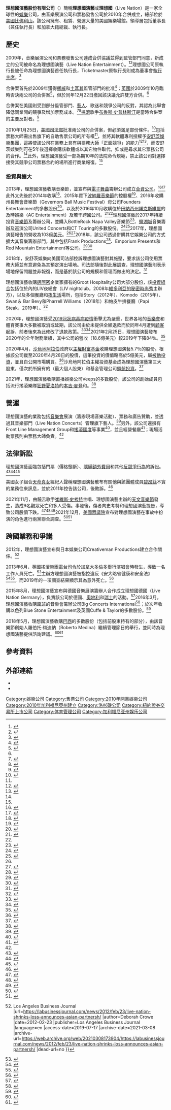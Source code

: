 {{NoteTA
|G1=USState
|G2=地名
|G3=IT
|G4=Medicine
|1=zh-hans:县;zh-hk:縣;zh-tw:郡;
|2=zh-cn:首席执行官;zh-hk:行政總裁;zh-tw:執行長;zh-mo:行政總裁;
|3=zh-cn:比弗利山庄; zh-tw:比佛利山; zh-hk:比華利山;
}}
{{Infobox company
| name = 理想國演藝股份有限公司
| name_en = Live Nation Entertainment, Inc.
| logo = Live Nation Entertainment logo.svg
| logo_size = 
| type = [[上市公司|上市公司]]
| traded_as = {{ubl|{{NYSE|LYV}}|[[S&P_500|S&P 500]]成分股}}
| foundation = {{Start date|2010|01|25}}
| area_served = 全球
| industry = 娛樂、[[演藝界|演藝]]
| location = {{USA}}[[加利福尼亞州|加利福尼亞州]][[洛杉磯縣|洛杉磯縣]][[比佛利山|比佛利山]]
| hq_location_country = U.S.
| key_people = {{unbulleted list|{{tsl|en|Greg Maffei|格雷格·馬菲}}<br />{{small|（董事長）}}|{{tsl|en|Michael Rapino|邁克爾·拉皮諾}}<br />{{small|（執行長、總裁兼董事會成員）}}}}
| services = {{flatlist|
* [[門票|門票]]發售、轉售
* 票務交換
* {{tsl|en|Concert production|音樂會製作}}
* [[營銷|營銷]]
* [[廣告|廣告]]
* [[經濟|經濟]]}}
| revenue = {{decrease}} {{US$|18.61億}} {{small|（2020年）}}<ref name="10-K">{{cite web |title=2020 FORM 10-K, LIVE NATION ENTERTAINMENT, INC. |url=https://investors.livenationentertainment.com/sec-filings/annual-reports/content/0001335258-21-000009/0001335258-21-000009.pdf|access-date=2021-10-21|publisher=Live Nation Entertainment|language=en}}</ref>
| operating_income = {{decrease}} {{US$|16.53億}} {{small|（2020年）}}<ref name="10-K" />
| net_income = {{decrease}} {{US$|18.28萬}} {{small|（2020年）}}<ref name="10-K" />
| assets = {{decrease}} {{US$|105.9億}} {{small|（2020年）}}<ref name="10-K" />
| equity = {{decrease}} {{US$|1.338億}} {{small|（2020年）}}<ref name="10-K" />
| num_employees = 8,200 {{small|（2020年12月）}}<ref name="10-K" />
| owner = {{tsl|en|Liberty Media|自由傳媒}}（32.36％）<ref>{{Cite web |title=Live Nation Entertainment, Inc. 2020 Proxy statement |url=https://www.sec.gov/Archives/edgar/data/1335258/000133525820000069/lyv-proxyx2020.htm#i6864d5122a644720bf2b19bfa4b3792c_73 |accessdate=2021-04-25 |publisher=[[美國證券交易委員會|美國證券交易委員會]] |language=en-US |archive-date=2021-04-17 |archive-url=https://web.archive.org/web/20210417212119/https://www.sec.gov/Archives/edgar/data/1335258/000133525820000069/lyv-proxyx2020.htm#i6864d5122a644720bf2b19bfa4b3792c_73 |dead-url=no }}</ref>
| subsid = [[搖滾國度|搖滾國度]]<br>{{tsl|en|Ticketmaster|票務大師}}<br />{{tsl|en|Live Nation (events promoter)|理想國 (音樂展演)|理想國}}<br />Front Line Management Group<br />Live Nation Network<br />{{tsl|en|C3 Presents|C3 Presents}}<br>及時娛樂（AC Entertainment）<br/>Live Nation Merchandise
| website = {{url|livenationentertainment.com}}
}}

'''理想國演藝股份有限公司'''（{{lang-en|Live Nation Entertainment, Inc}}）簡稱'''理想國演藝'''或'''理想國'''（Live Nation）是一家全球性的[[娛樂|娛樂]]公司，由音樂展演公司{{tsl|en|Live Nation (events promoter)|理想國 (音樂展演)|理想國}}和票務發售公司{{tsl|en|Ticketmaster|票務大師}}於2010年合併成立，總部位於[[美國|美國]][[比佛利山|比佛利山]]。該公司擁有、租賃、營運大量的美國娛樂場館。領導層包括董事長{{tsl|en|Greg Maffei|格雷格·馬菲}}（兼任{{tsl|en|Liberty Media|自由傳媒}}執行長）和加拿大籍總裁、執行長{{tsl|en|Michael Rapino|邁克爾·拉皮諾}}。

== 歷史 ==
2009年，音樂展演公司{{tsl|en|Live Nation (events promoter)|理想國 (音樂展演)|理想國}}和票務發售公司{{tsl|en|Ticketmaster|票務大師}}達成合併協議並得到監管部門同意，新成立的公司被命名為理想國演藝（Live Nation Entertainment）。<ref>{{Cite web |title=British Regulator Supports Live Nation-Ticketmaster Merger |url=https://www.nytimes.com/2009/12/23/business/global/23ticketmaster.html |accessdate=2021-04-25 |date=2009-12-22 |last=Nicholson |first=Chris V. |language=en-US |work=The New York Times |archive-date=2021-03-09 |archive-url=https://web.archive.org/web/20210309014714/https://www.nytimes.com/2009/12/23/business/global/23ticketmaster.html |dead-url=no }}</ref><ref>{{Cite web |title=Live Nation, Ticketmaster merger official |url=https://www.hollywoodreporter.com/news/live-nation-ticketmaster-merger-official-79083 |accessdate=2021-04-25 |date=2009-02-10 |language=en |website=The Hollywood Reporter |archive-date=2021-03-08 |archive-url=https://web.archive.org/web/20210308080228/https://www.hollywoodreporter.com/news/live-nation-ticketmaster-merger-official-79083 |dead-url=no }}</ref>理想國公司原執行長{{tsl|en|Michael Rapino|邁克爾·拉皮諾}}被任命為理想國演藝首任執行長，Ticketmaster原執行長{{tsl|en|Irving Azoff|伊夫琳·阿佐夫}}則成為董事會[[董事長#其他職權|執行主席]]。<ref>{{Cite news |url=https://www.reuters.com/article/us-ticketmaster-livenation-idUSTRE5194DL20090210 |title=Live Nation to buy Ticketmaster |author=Yinka Adegoke |publisher=Reuters |date=2009-02-10 |language=en |editor1=Derek Caney |editor2=Tiffany Wu |editor3=Richard Chang |access-date=2019-07-16 |location=紐約 |archive-date=2020-08-03 |archive-url=https://web.archive.org/web/20200803151716/https://www.reuters.com/article/us-ticketmaster-livenation-idUSTRE5194DL20090210 |dead-url=no }}</ref>

合併案首先於2009年獲得[[挪威|挪威]]和[[土耳其|土耳其]]監管部門的批准<ref name=":0">{{Cite web|url=https://www.rollingstone.com/music/music-news/live-nation-ticketmaster-merger-approved-in-u-k-182586/|title=Live Nation-Ticketmaster Merger Approved in U.K.|last=Kreps|first=Daniel|date=2009-12-22|website=Rolling Stone|language=en-US|access-date=2019-07-16|archive-date=2021-03-09|archive-url=https://web.archive.org/web/20210309062944/https://www.rollingstone.com/music/music-news/live-nation-ticketmaster-merger-approved-in-u-k-182586/|dead-url=no}}</ref>；[[英國|英國]]{{tsl|en|Competition Commission|競爭委員會 (英國)|競爭委員會}}於2009年10月臨時否決兩公司的合併案<ref>{{cite news|url=http://www.wired.com/epicenter/2009/10/live-nationticketmaster-merger-faces-obstacles-here-and-abroad/|title=Live Nation/Ticketmaster Merger Faces Obstacles Here and Abroad|date=2009-10-12|work=Wired|accessdate=2009-10-19|author=Van Buskirk, Eliot|language=en|archive-date=2012-01-14|archive-url=https://web.archive.org/web/20120114064904/http://www.wired.com/epicenter/2009/10/live-nationticketmaster-merger-faces-obstacles-here-and-abroad/|dead-url=no}}</ref>，但於同年12月22日撤回該決議允許雙方合併。<ref name=":0" />

合併案在美國則受到部分監管部門、[[藝人|藝人]]、歌迷和競爭公司的反對，其認為此舉會降低同業間的競爭及增加票務成本。<ref>{{Cite web|url=https://www.rollingstone.com/music/music-news/bruce-springsteen-furious-at-ticketmaster-rails-against-live-nation-merger-97368/|title=Bruce Springsteen "Furious" At Ticketmaster, Rails Against Live Nation Merger|last=Kreps|first=Daniel|date=2009-02-04|website=Rolling Stone|language=en-US|access-date=2019-07-16|archive-date=2021-01-28|archive-url=https://web.archive.org/web/20210128053424/https://www.rollingstone.com/music/music-news/bruce-springsteen-furious-at-ticketmaster-rails-against-live-nation-merger-97368/|dead-url=no}}</ref><ref>{{cite news|url=http://www.ticketnews.com/Ticketmaster-Live-Nation-merger-twenty-five-thousand-contact-DOJ-to-oppose-the-deal11019818|title=Ticketmaster / Live Nation merger: 25,000 contact DOJ to oppose the deal|author=Branch, Alfred Jr.|date=2010-01-19|access-date=2010-01-26|archive-url=https://web.archive.org/web/20100122153341/http://www.ticketnews.com/Ticketmaster-Live-Nation-merger-twenty-five-thousand-contact-DOJ-to-oppose-the-deal11019818|archive-date=2010-01-22|dead-url=yes|publisher=TicketNews|language=en}}</ref>[[搖滾|搖滾]]歌手[[布魯斯·史普林斯汀|布魯斯·史普林斯汀]]是當時合併案的主要反對者。<ref>{{cite news|url=https://www.rollingstone.com/rockdaily/index.php/2009/02/04/bruce-springsteen-furious-at-ticketmaster-rails-against-live-nation-merger/|title=Bruce Springsteen "Furious" At Ticketmaster, Rails Against Live Nation Merger|date=2009-02-04|access-date=2009-10-19|publisher=Rolling Stone|language=en-US|archive-date=2009-10-12|archive-url=https://web.archive.org/web/20091012054546/http://www.rollingstone.com/rockdaily/index.php/2009/02/04/bruce-springsteen-furious-at-ticketmaster-rails-against-live-nation-merger/|dead-url=no}}</ref>

2010年1月25日，[[美國司法部|美國司法部]]批准兩公司的合併案，但必須滿足部份條件。<ref name="Chmielewski">{{cite news|url=https://www.latimes.com/business/la-fi-ct-ticketmaster26-2010jan26,0,5237319,full.story|title=Ticketmaster-Live Nation merger gets Justice Department's approval|author=Chmielewski, Dawn C. and Fritz, Ben and Lewis, Randy|date=2010-01-26|access-date=2010-01-26|publisher=The Los Angeles Times|language=en-US|archive-date=2010-01-29|archive-url=https://web.archive.org/web/20100129062607/http://www.latimes.com/business/la-fi-ct-ticketmaster26-2010jan26,0,5237319,full.story|dead-url=yes}}</ref>包括票務大師需出售旗下的自助售票公司{{tsl|en|Comcast Spectacor|Comcast Spectacor|Paciolan}}的所有權<ref name="Chmielewski" />，並將其軟體專利授權予[[安舒茨娛樂集團|安舒茨娛樂集團]]，這將使該公司在業務上具有與票務大師「正面競爭」的能力<ref name=":1">{{cite news|url=https://www.wired.com/epicenter/2010/01/doj-approves-modified-ticketmaster-live-nation-merger/|title=DOJ Approves Modified Ticketmaster, Live Nation Merger|author=Van Buskirk, Eliot|date=2010-01-25|work=Wired News|access-date=2010-01-26|language=en|archive-date=2012-06-02|archive-url=https://web.archive.org/web/20120602213713/http://www.wired.com/epicenter/2010/01/doj-approves-modified-ticketmaster-live-nation-merger|dead-url=no}}</ref><ref name=":3">{{Cite news|url=https://www.nytimes.com/2010/01/26/business/26ticket.html|title=Justice Dept. Clears Ticketmaster-Live Nation Merger|last=Sisario|first=Ben|date=2010-01-25|work=The New York Times|access-date=2019-07-16|language=en-US|issn=0362-4331|archive-date=2021-03-08|archive-url=https://web.archive.org/web/20210308141849/https://www.nytimes.com/2010/01/26/business/26ticket.html|dead-url=no}}</ref>，而安舒茨娛樂則可在5年後選擇收購該軟體或以其它物件取代，抑或是尋求其它票務公司的合作。<ref name=":1" />此外，理想國演藝受一部為期10年的法院命令規範，禁止該公司對選擇接受其競爭公司票務合約的場所進行商業報復。<ref name=":3" />

=== 投資與擴大 ===
2013年，理想國演藝收購{{tsl|en|Voodoo Music + Arts Experience|巫毒音樂和藝術體驗}}音樂節，並宣布與[[電子舞曲|電子舞曲]]籌辦公司{{tsl|en|Insomniac (promoter)|Insomniac (音樂展演)|Insomniac}}成立[[合資公司|合資公司]]。<ref>{{Cite news |url=https://www.spin.com/2013/06/electric-daisy-carnival-insomniac-dick-clark-productions-edm-awards-2014/ |title=Electric Daisy Chain: Insomniac and Dick Clark Prod. Plan 2014 EDM Awards |author=Philip Sherburne |publisher=Spin |date=2013-06-21 |language=en |access-date=2018-08-11 |archive-date=2021-04-27 |archive-url=https://web.archive.org/web/20210427155352/https://www.spin.com/2013/06/electric-daisy-carnival-insomniac-dick-clark-productions-edm-awards-2014/ |dead-url=no }}</ref><ref>{{Cite news |url=https://www.billboard.com/biz/articles/news/branding/1567396/live-nation-teams-with-insomniac-events-in-creative-partnership |title=Live Nation Teams With Insomniac Events in 'Creative Partnership' |author=Zel McCarthy |work=Billboard |date=2013-06-20 |location=洛杉磯 |language=en |access-date=2018-08-11 |archive-date=2019-04-04 |archive-url=https://web.archive.org/web/20190404230920/https://www.billboard.com/biz/articles/news/branding/1567396/live-nation-teams-with-insomniac-events-in-creative-partnership |dead-url=yes }}</ref>此外又先後於2014年收購{{tsl|en|C3 Presents|C3 Presents}}<ref>{{Cite news |url=https://www.billboard.com/articles/business/6414053/live-nation-completes-deal-for-c3-presents |title=Live Nation Completes Deal for C3 Presents |author=Lars Brandle |work=Billboard |date=2014-12-22 |language=en |access-date=2017-10-28 |archive-date=2021-04-27 |archive-url=https://web.archive.org/web/20210427155354/https://www.billboard.com/articles/business/6414053/live-nation-completes-deal-for-c3-presents |dead-url=no }}</ref>、2015年買下[[波納羅音樂節|波納羅音樂節]]的控股權<ref>{{Cite web |title=Live Nation Entertainment buys controlling stake in Bonnaroo festival |url=https://www.latimes.com/entertainment/envelope/cotown/la-et-ct-live-nation-buys-controlling-stake-in-bonnaroo-20150428-story.html |date=2015-04-28 |last=Faughnder |first=Ryan |publisher=The  Los Angeles Times |language=en-US |access-date=2019-07-17 |archive-date=2021-04-27 |archive-url=https://web.archive.org/web/20210427155352/https://www.latimes.com/entertainment/envelope/cotown/la-et-ct-live-nation-buys-controlling-stake-in-bonnaroo-20150428-story.html |dead-url=no }}</ref>、2016年收購州長舞會音樂節（Governors Ball Music Festival）母公司Founders Entertainment的多數股份<ref>{{Cite news |url=https://www.nytimes.com/2016/04/11/business/media/live-nation-adds-governors-ball-to-its-music-festival-lineup.html/ |title=Live Nation Adds Governors Ball to Its Music Festival Lineup |last=Sisario |first=Ben |publisher=The New York Time |date=2016-04-11 |language=en-US |access-date=2018-10-15 |archive-date=2021-04-27 |archive-url=https://web.archive.org/web/20210427155352/https://www.nytimes.com/2016/04/11/business/media/live-nation-adds-governors-ball-to-its-music-festival-lineup.html/ |dead-url=no }}</ref>，以及於2016年10月收購位於[[田納西州|田納西州]][[諾克斯維爾|諾克斯維爾]]的及時娛樂（AC Entertainment）及若干跨國公司。<ref>{{Cite news |url=http://www.tennessean.com/story/money/2016/10/31/live-nation-buys-ac-entertainment/93074100/ |title=Live Nation buys AC Entertainment |author=Nate Rau |date=2016-10-31 |newspaper=The Tennessean |language=en |access-date=2016-11-16 |archive-date=2021-05-01 |archive-url=https://web.archive.org/web/20210501143429/https://www.tennessean.com/story/money/2016/10/31/live-nation-buys-ac-entertainment/93074100/ |dead-url=no }}</ref><ref name=":5" />理想國演藝於2017年持續投資[[音樂節|音樂節]]及籌辦公司，並購入BottleRock Napa Valley音樂節<ref>{{Cite news |url=https://www.sfchronicle.com/bayarea/article/Live-Nation-acquires-major-stake-in-BottleRock-10853961.php |title=Live Nation acquires major stake in BottleRock festival |author=Aidin Vaziri |publisher=SF Chronicle |date=2017-06-13 |language=en |access-date=2018-08-11 |archive-date=2021-04-27 |archive-url=https://web.archive.org/web/20210427155353/https://www.sfchronicle.com/bayarea/article/Live-Nation-acquires-major-stake-in-BottleRock-10853961.php |dead-url=no }}</ref>、[[鹽湖城|鹽湖城]]音樂籌辦及巡演公司United Concerts和CT Touring的多數股份。<ref>{{Cite web |title=Live Nation acquires Salt Lake's United Concerts |url=https://www.heraldextra.com/entertainment/music/live-nation-acquires-salt-lake-s-united-concerts/article_aeba440c-9fe6-55b9-921a-8e3f21ddb343.html |date=2017-10-04 |last=Fox |first=Doug |language=en |website=Daily Herald |access-date=2019-07-17 |archive-date=2021-04-27 |archive-url=https://web.archive.org/web/20210427155353/https://www.heraldextra.com/entertainment/music/live-nation-acquires-salt-lake-s-united-concerts/article_aeba440c-9fe6-55b9-921a-8e3f21ddb343.html |dead-url=no }}</ref><ref>{{Cite web|url=https://www.iq-mag.net/2017/01/live-nation-acquires-ct-touring/|title=Live Nation acquires CT Touring|date=2017-01-20|website=IQ Magazine|language=en-GB|access-date=2019-07-17|archive-date=2021-04-27|archive-url=https://web.archive.org/web/20210427155354/https://www.iq-mag.net/2017/01/live-nation-acquires-ct-touring/|dead-url=no}}</ref>2017年，理想國演藝報告的營收為103億[[美元|美元]]。<ref name=":4" /><ref>{{Cite web |title=Live Nation Reports Over $10 Billion in Revenue in 2017 Financial Earnings |url=http://www.ampthemag.com/the-real/live-nation-reports-10-billion-revenue-2017-financial-earnings/ |author=Taylor Mims |date=2018-02-27 |language=en-US |website=Amplify |access-date=2019-07-17 |archive-date=2020-02-17 |archive-url=https://web.archive.org/web/20200217195245/http://www.ampthemag.com/the-real/live-nation-reports-10-billion-revenue-2017-financial-earnings/ |dead-url=no }}</ref>2018年，該公司透過併購其它娛樂公司的方式擴大其音樂籌辦部門，其中包括Frank Productions<ref>{{Cite web |title=Madison-based concert promoter Frank Productions selling majority interest to Live Nation |url=https://www.jsonline.com/story/entertainment/music/2018/01/11/madison-based-concert-promoter-frank-productions-selling-majority-interest-live-nation/1025688001/ |accessdate=2021-04-27 |date=2018-01-11 |last=Levy |first=Piet |publisher=Milwaukee Journal Sentinel |language=en-US |archive-date=2020-09-18 |archive-url=https://web.archive.org/web/20200918090033/https://www.jsonline.com/story/entertainment/music/2018/01/11/madison-based-concert-promoter-frank-productions-selling-majority-interest-live-nation/1025688001/ |dead-url=no }}</ref>、Emporium Presents和Red Mountain Entertainment等公司。<ref>{{Cite news |url=https://www.billboard.com/articles/business/8477654/live-nation-acquires-emporium-presents |title=Live Nation Acquires Emporium Presents |author=Starr Bowenbank |work=Billboard |date=2018-10-01 |language=en |access-date=2018-12-12 |archive-date=2021-04-27 |archive-url=https://web.archive.org/web/20210427170846/https://www.billboard.com/articles/business/8477654/live-nation-acquires-emporium-presents |dead-url=no }}</ref><ref>{{Cite web |title=Live Nation buys Red Mountain Entertainment, Birmingham's largest concert promoter |url=https://www.al.com/entertainment/2018/06/live_nation_buys_birminghams_l.html |date=2018-06-27 |last=Colurso |first=Mary |language=en-US |website=AL.com |access-date=2019-07-17 |archive-date=2021-03-16 |archive-url=https://web.archive.org/web/20210316191913/https://www.al.com/entertainment/2018/06/live_nation_buys_birminghams_l.html |dead-url=no }}</ref>

2018年，安舒茨娛樂向美國司法部控訴理想國演藝對其施壓，要求該公司使用票務大師並有意避免為其預定演出場地。司法部隨後對此展調查，理想國演藝則表示場地保留問題並非報復，而是基於該公司的規模和管理而做出的決定。<ref name=":2">{{Cite web |title=Live Nation Rules Music Ticketing, Some Say With Threats |url=https://www.nytimes.com/2018/04/01/arts/music/live-nation-ticketmaster.html |date=2018-04-01 |work=The New York Times |language=en-US |first1=Ben |last1=Sisario |first2=Graham |last2=Bowley |access-date=2019-06-10 |archive-date=2021-02-07 |archive-url=https://web.archive.org/web/20210207190244/https://www.nytimes.com/2018/04/01/arts/music/live-nation-ticketmaster.html |dead-url=no }}</ref>

理想國演藝收購[[邁阿密|邁阿密]]企業家{{tsl|en|David Grutman|大衛·格魯特曼}}擁有的Groot Hospitality公司大部分股份，該[[投資組合|投資組合]]包括位於{{tsl|en|Fontainebleau Miami Beach|邁阿密海灘楓丹白露酒店|楓丹白露酒店}}內的LIV夜總會（LIV nightclub，2008年[[維多利亞的秘密時尚秀|維多利亞的秘密時尚秀]]主辦方），以及多個餐廳和[[夜生活|夜生活]]場所，包括Story（2012年）、Komodo（2015年）、Swan＆ Bar Bevy和Pharrell Williams（2018年）和帕皮牛排餐廳（Papi Steak，2019年）。<ref>{{Cite news |url=https://www.billboard.com/articles/business/8533661/live-nation-david-grutman-groot-hospitality |title=Live Nation Acquires David Grutman's Groot Hospitality |author=Taylor Mims |work=Billboard |date=2019-10-21 |language=en |access-date=2019-10-21 |archive-date=2021-03-08 |archive-url=https://web.archive.org/web/20210308164603/https://www.billboard.com/articles/business/8533661/live-nation-david-grutman-groot-hospitality |dead-url=no }}</ref>

2020年，理想國演藝受[[2019冠狀病毒病疫情|2019冠狀病毒病疫情]]衝擊尤為嚴重，世界各地的[[音樂會|音樂會]]和體育賽事大多數被取消或延期，該公司由於未提供全額退款而於同年4月遭到[[顧客|顧客]]起訴，前者後來為此修改了退款政策。<ref>{{Cite web |title=Major League Baseball, Live Nation Sued Over Coronavirus Refunds |url=https://www.hollywoodreporter.com/thr-esq/major-league-baseball-live-nation-sued-coronavirus-refunds-1291133 |accessdate=2021-04-30 |author=Ashley Cullins |date=2020-04-21 |publisher=The Hollywood Reporter |language=en |archive-date=2020-11-05 |archive-url=https://web.archive.org/web/20201105002736/https://www.hollywoodreporter.com/thr-esq/major-league-baseball-live-nation-sued-coronavirus-refunds-1291133 |dead-url=no }}</ref><ref>{{Cite web |title=Ticketmaster Preparing Refund Plan for Thousands of Postponed Shows |url=https://www.billboard.com/articles/business/touring/9360740/ticketmaster-preparing-refund-plan-for-thousands-of-postponed-shows |accessdate=2021-04-30 |author=Dave Brooks |date=2020-04-17 |work=Billboard |language=en |archive-date=2021-03-13 |archive-url=https://web.archive.org/web/20210313014357/https://www.billboard.com/articles/business/touring/9360740/ticketmaster-preparing-refund-plan-for-thousands-of-postponed-shows |dead-url=no }}</ref>2021年2月25日，理想國演藝發布2020年的全年財務業績，其中公司的營收（18.6億美元）較2019年下降84％。<ref>{{Cite web |title=Live Nation Revenues Dropped Nearly 85% in 2020; CEO ‘Excited’ About Company’s Future |url=https://www.sourceofthespring.com/silver-spring/live-nation-revenues-dropped-nearly-85-in-2020-ceo-excited-about-companys-future/ |date=2021-02-26 |language=en-US |access-date=2021-02-26 |website=Source of the Spring |archive-date=2021-02-27 |archive-url=https://web.archive.org/web/20210227113044/https://www.sourceofthespring.com/silver-spring/live-nation-revenues-dropped-nearly-85-in-2020-ceo-excited-about-companys-future/ |dead-url=no }}</ref>

2020年4月，[[沙烏地阿拉伯|沙烏地阿拉伯]]政府以[[主權財富基金|主權財富基金]]收購理想國演藝5.7％的股份。根據該公司截至2020年4月28日的股價，這筆投資的價值略高於5億美元，屬[[股票#被動投資|被動投資]]，並且自公開市場購買。<ref>{{Cite web |title=Saudi Arabia’s Public Investment Fund Acquires $500 Million Stake in Live Nation |url=https://variety.com/2020/music/news/live-nation-saudi-arabia-investment-fund-1234590638/ |date=2020-04-27 |last=Aswad |first=Jem |language=en-US |last2=Littleton |first2=Cynthia |access-date=2021-01-13 |website=Variety |archive-date=2021-03-29 |archive-url=https://web.archive.org/web/20210329213715/https://variety.com/2020/music/news/live-nation-saudi-arabia-investment-fund-1234590638/ |dead-url=no }}</ref>沙烏地阿拉伯主權投資基金成為理想國演藝第三大股東，僅次於{{tsl|en|John C. Malone|約翰·C·馬龍}}所擁有的{{tsl|en|Liberty Media|自由傳媒}}（最大個人股東）和基金管理公司[[領航投資|領航投資]]。<ref>{{Cite web|last=Turak|first=Natasha|date=2020-04-27|title=Saudi Arabia buys $500 million stake in coronavirus-hit Live Nation, stock jumps nearly 10%|url=https://www.cnbc.com/2020/04/27/saudi-arabia-buys-500-million-stake-in-coronavirus-hit-live-nation.html|access-date=2021-01-13|website=CNBC|language=en|archive-date=2021-02-27|archive-url=https://web.archive.org/web/20210227103401/https://www.cnbc.com/2020/04/27/saudi-arabia-buys-500-million-stake-in-coronavirus-hit-live-nation.html|dead-url=no}}</ref>

2021年，理想國演藝收購直播娛樂公司Veeps的多數股份，該公司的創始成員包括流行搖滾樂隊[[狂野夏洛特|狂野夏洛特]]的[[本吉·麥登|本吉·麥登]]和{{tsl|en|Joel Madden|喬爾·麥登}}。<ref>{{Cite web|last=Aswad|first=Jem|date=2021-01-19|title=Live Nation Acquires Majority Stake in Livestream Platform Veeps|url=https://variety.com/2021/music/news/live-nation-acquires-livestream-veeps-1234887841/|access-date=2022-01-25|website=Variety|language=en-US}}</ref>

== 營運 ==
理想國演藝的業務包括[[音樂會|音樂會]]展演（籌辦現場音樂活動）、票務和廣告贊助，並透過其音樂部門（Live Nation Concerts）管理旗下藝人。<ref name=":4">{{Cite web |title=Live Nation Vertically Integrates to Corner the Live Events Industry - |url=https://www.fool.com/investing/2018/09/13/live-nation-vertically-integrates-to-corner-the-li.aspx |date=2018-09-13 |language=en |website=The Motley Fool |access-date=2019-07-16 |archive-date=2021-03-09 |archive-url=https://web.archive.org/web/20210309010549/https://www.fool.com/investing/2018/09/13/live-nation-vertically-integrates-to-corner-the-li.aspx |dead-url=no }}</ref>另外，該公司還擁有Front Line Management Group和[[搖滾國度|搖滾國度]]等事業<ref>{{Cite web |title=Jay Z, Live Nation Enter Into New Long Term Deal, Continue Roc Nation Partnership: Exclusive |url=https://www.billboard.com/articles/business/7768049/jay-z-live-nation-enter-into-new-long-term-deal-continue-roc-nation |author=Dan Rys |date=2017-04-21 |language=en |website=Billboard |access-date=2019-07-17 |archive-date=2021-03-08 |archive-url=https://web.archive.org/web/20210308043934/https://www.billboard.com/articles/business/7768049/jay-z-live-nation-enter-into-new-long-term-deal-continue-roc-nation |dead-url=no }}</ref>，並且經營{{tsl|en|House of Blues|藍調之屋}}餐廳<ref>{{Cite news|url=https://www.nytimes.com/2006/07/06/business/media/06music.html|title=Big Promoter of Concerts to Acquire House of Blues|last=Leeds|first=Jeff|date=2006-07-06|work=The New York Times|access-date=2019-07-17|language=en-US|issn=0362-4331|archive-date=2021-03-08|archive-url=https://web.archive.org/web/20210308201210/https://www.nytimes.com/2006/07/06/business/media/06music.html|dead-url=no}}</ref>；現場活動票務則由票務大師負責。<ref name=":4" />

== 法律訴訟 ==
理想國演藝面臨包括門票{{tsl|en|Price fixing|固定價格}}（價格壟斷）、[[商品虛偽標示|隱瞞額外費用]]和其他[[反競爭行為|反競爭行為]]的訴訟。<ref>{{Cite news |url=https://chicagodefender.com/nj-man-sues-concert-promoter-over-ticket-pricing/ |title=NJ man sues concert promoter over ticket pricing |author=rtmadmincd |work=Chicago Defender |date=2009-07-08 |language=en |accessdate=2021-11-13 |archive-date=2021-11-09 |archive-url=https://web.archive.org/web/20211109135918/https://chicagodefender.com/nj-man-sues-concert-promoter-over-ticket-pricing/ |dead-url=no }}</ref><ref>{{Cite news |url=https://www.baltimoresun.com/citypaper/bcp-its-my-party-loses-longfought-antitrust-suit-against-live-nation-20150220-story.html |title=I.M.P. loses long-fought antitrust suit against Live Nation |first=Van |work=Baltimore Sun |date=2015-02-20 |language=en-US |last1=Smith |accessdate=2021-11-13 |archive-date=2021-11-08 |archive-url=https://web.archive.org/web/20211108201459/https://www.baltimoresun.com/citypaper/bcp-its-my-party-loses-longfought-antitrust-suit-against-live-nation-20150220-story.html |dead-url=no }}</ref><ref>{{Cite web |title=Ark. court hears arguments in Ticketmaster case |url=https://news.yahoo.com/ark-court-hears-arguments-ticketmaster-case-183106502.html |date=2012-03-08 |work=Yahoo News |publisher=AP News |language=en-US |last1=Nuss |first1=Jeanne |access-date=2021-11-13 |archive-date=2021-11-09 |archive-url=https://web.archive.org/web/20211109134405/https://news.yahoo.com/ark-court-hears-arguments-ticketmaster-case-183106502.html |dead-url=no }}</ref> 

美國女子組合[[天命真女|天命真女]]經紀人{{tsl|en|Mathew Knowles|馬修·諾利斯}}聲稱理想國演藝散布有關他與該團體成員[[碧昂絲|碧昂絲]]不實的業務往來訊息，並於2011年控告該公司，後敗訴。<ref>{{Cite news |url=https://latimesblogs.latimes.com/music_blog/2011/07/beyonc%C3%A9-fired-dad-after-accusations-of-theft-from-live-nation-produced-tour-court-documents-show.html |title=Beyoncé fired father Mathew Knowles after Live Nation accused him of theft, he alleges in lawsuit |author=Gerrick D. Kennedy |work=Los Angeles Times |date=2011-07-12 |accessdate=2021-11-14 |language=en-US |archive-date=2021-11-09 |archive-url=https://web.archive.org/web/20211109150237/https://latimesblogs.latimes.com/music_blog/2011/07/beyonc%C3%A9-fired-dad-after-accusations-of-theft-from-live-nation-produced-tour-court-documents-show.html |dead-url=no }}</ref> 

2021年11月，由饒舌歌手[[崔維斯·史考特|崔維斯·史考特]]主唱、理想國演藝主辦的[[天文音樂節|天文音樂節]]發生{{tsl|en|Astroworld Festival crowd crush|天文音樂節踩踏事故|踩踏死傷事故}}，造成9名觀眾死亡和多人受傷。事發後，傷者向史考特和理想國演藝提告，導致公司股價下跌。<ref>{{Cite news |url=https://www.cnn.com/2021/11/08/us/astroworld-lawsuit-travis-scott-festival/index.html |title=Lawsuit filed against Travis Scott, Live Nation and others following Astroworld Festival tragedy |author=Alaa Elassar |publisher=CNN |date=2021-11-08 |accessdate=2021-11-14 |language=en-US |archive-date=2022-01-15 |archive-url=https://web.archive.org/web/20220115044515/https://www.cnn.com/2021/11/08/us/astroworld-lawsuit-travis-scott-festival/index.html |dead-url=no }}</ref><ref>{{Cite news |url=https://www.foxbusiness.com/markets/live-nation-stock-sinks-astroworld-tragedy |title=Live Nation's stock sinks after Astroworld tragedy |first=Lucas |publisher=Fox Business |date=2021-11-08 |accessdate=2021-11-14 |language=en-US |last1=Manfredi |archive-date=2021-11-25 |archive-url=https://web.archive.org/web/20211125074851/https://www.foxbusiness.com/markets/live-nation-stock-sinks-astroworld-tragedy |dead-url=no }}</ref><ref>{{Cite news |url=https://www.cna.com.tw/news/aopl/202111080111.aspx |title=演唱會踩踏意外釀8死 Travis Scott被控煽動混亂 |author=鄭詩韻 |publisher=中央通訊社 |date=2021-11-07 |accessdate=2021-11-14 |location=華盛頓 |language=zh-hant |editor=嚴思祺 |archive-date=2021-12-08 |archive-url=https://web.archive.org/web/20211208032516/https://www.cna.com.tw/news/aopl/202111080111.aspx |dead-url=no }}</ref>2021年12月，[[美國眾議院|美國眾議院]]{{tsl|en|United States House Committee on Oversight and Reform|美國眾議院監督和改革委員會|監督和改革委員會}}宣布對理想國演藝在事故中扮演的角色進行兩黨聯合調查。<ref>{{Cite news |url=https://www.cnn.com/2021/12/23/politics/astroworld-investigation-live-nation/index.html |title=Congressional panel will investigate Live Nation's role in Astroworld tragedy |first=Amanda |work=CNN Politics |date=2021-12-23 |last2=LeBlanc |first2=Paul |language=en |last1=Watts |access-date=2021-12-31}}</ref><ref>{{Cite news |url=https://www.latimes.com/entertainment-arts/music/story/2021-12-22/congress-astroworld-live-nation-investigation |title=Congress launches probe into Live Nation's deadly Astroworld festival |last=Brown |first=August |work=Los Angeles Times |date=2021-12-22 |language=en-US |access-date=2021-12-31}}</ref>

== 跨國業務和爭議 ==
2012年，理想國演藝宣布與日本娛樂公司Creativeman Productions建立合作關係。<ref>{{Cite web |title=Live Nation Shrinks Loss, Announces Asian Partnership {{!}} Los Angeles Business Journal |url=https://labusinessjournal.com/news/2012/feb/23/live-nation-shrinks-loss-announces-asian-partnersh/ |author=Deborah Crowe |date=2012-02-23 |publisher=Los Angeles Business Journal |language=en |access-date=2019-07-17 |archive-date=2021-03-08 |archive-url=https://web.archive.org/web/20210308173904/https://labusinessjournal.com/news/2012/feb/23/live-nation-shrinks-loss-announces-asian-partnersh/ |dead-url=no }}</ref>

2013年6月，英國搖滾樂團[[電台司令|電台司令]]於加拿大[[多倫多|多倫多]]{{tsl|en|Downsview Park|當士維公園}}舉行演唱會時發生{{tsl|en|Radiohead stage collapse|電台司令演唱會舞臺坍塌事故|舞臺坍塌事故}}，導致一名工作人員死亡。<ref>{{Cite web |title=Radiohead向塌台死者致哀 |url=https://hk.appledaily.com/entertainment/20120619/FU4WQIH25F25SIGYJK4QIYQBDE/ |accessdate=2021-05-01 |date=2012-06-19 |publisher=[[香港蘋果日報|香港蘋果日報]] |language=zh-hant |archive-date=2021-05-01 |archive-url=https://web.archive.org/web/20210501143430/https://hk.appledaily.com/entertainment/20120619/FU4WQIH25F25SIGYJK4QIYQBDE/ |dead-url=yes }}</ref>主辦方理想國演藝被指控違反《安大略省健康和安全法》<ref name="Technician death">{{Cite news |url=http://www.cbc.ca/news/canada/radiohead-drum-technician-death-1.4422702 |title='I feel so let down by Canada': Radiohead and drum tech's parents demand answers in his Toronto death |last=Nicholson |first=Katie |work=[[加拿大廣播公司|CBC News]] |date=2017-11-29 |language=en |access-date=2017-11-30 |archive-date=2019-03-27 |archive-url=https://web.archive.org/web/20190327054355/https://www.cbc.ca/news/canada/radiohead-drum-technician-death-1.4422702 |dead-url=no }}</ref><ref>{{Cite news |url=http://www.cbc.ca/news/canada/toronto/story/2013/06/07/toronto-live-nation-ontario-ministry-of-labour-optex.html |title=Live Nation, engineer charged in Radiohead stage collapse |work=CBC News |date=2013-06-07 |location=多倫多 |language=en |access-date=2013-06-08 |archive-date=2013-09-06 |archive-url=https://web.archive.org/web/20130906204014/http://www.cbc.ca/news/canada/toronto/story/2013/06/07/toronto-live-nation-ontario-ministry-of-labour-optex.html |dead-url=no }}</ref>，而2019年的一項調查結果顯示其為意外死亡。<ref>{{Cite news |url=https://www.bbc.com/news/world-us-canada-47804310 |title=Radiohead stage death inquest ends |publisher=BBC News |date=2019-04-11 |language=en-GB |access-date=2019-07-17 |archive-date=2020-12-11 |archive-url=https://web.archive.org/web/20201211121420/https://www.bbc.com/news/world-us-canada-47804310 |dead-url=no }}</ref>

2015年8月，理想國演藝宣布與德國音樂展演籌辦人{{tsl|en|Marek Lieberberg|馬立克·利波爾貝格}}合作成立理想國德國（Live Nation Germany），負責該公司於德國、[[奧地利|奧地利]]和[[瑞士|瑞士]]的活動。<ref>{{Cite news |url=https://www.billboard.com/articles/business/6649599/live-nation-launches-german-arm-appoints-respected-promoter-marek |title=Live Nation Launches German Arm, Appoints Respected Promoter Marek Lieberberg to Lead |author=Ray Waddell |work=Billboard |date=2015-08-03 |language=en |access-date=2018-10-15 |archive-date=2021-03-08 |archive-url=https://web.archive.org/web/20210308143629/https://www.billboard.com/articles/business/6649599/live-nation-launches-german-arm-appoints-respected-promoter-marek |dead-url=no }}</ref>2016年3月，理想國演藝收購[[南非|南非]]的音樂會籌辦公司Big Concerts International<ref>{{Cite news |url=https://www.bizjournals.com/losangeles/news/2016/02/22/live-nation-acquires-leading-south-africa-concert.html |title=Live Nation acquires leading South Africa concert promoter |work=American City Business Journals |date=2016-02-22 |language=en |access-date=2018-10-15 |archive-date=2021-03-08 |archive-url=https://web.archive.org/web/20210308070532/https://www.bizjournals.com/losangeles/news/2016/02/22/live-nation-acquires-leading-south-africa-concert.html |dead-url=no }}</ref>；於次年收購以色列Blue Stone Entertainment及英國Cuffe & Taylor的多數股份。<ref name=":5">{{Cite news |url=https://www.musicbusinessworldwide.com/live-nation-acquires-majority-stake-israels-bluestone-entertainment/ |title=Live Nation acquires majority stake in Israel's Bluestone Entertainment - Music Business Worldwide |work=Music Business Worldwide |date=2017-02-07 |language=en-US |access-date=2017-12-12 |archive-date=2021-03-08 |archive-url=https://web.archive.org/web/20210308105409/https://www.musicbusinessworldwide.com/live-nation-acquires-majority-stake-israels-bluestone-entertainment/ |dead-url=no }}</ref>

2018年5月，理想國演藝收購[[巴西|巴西]]{{tsl|en|Rock in Rio|里約搖滾音樂節}}的多數股份（包括前股東{{tsl|en|LiveStyle|LiveStyle}}持有的部分），由該音樂節創始人羅伯托·梅迪納（Roberto Medina）繼續管理節日的舉行，並同時為理想國演藝提供諮詢建議。<ref name="auto">{{Cite web |title=Live Nation Acquires Rock in Rio Festival |url=https://www.billboard.com/articles/business/8448558/live-nation-acquires-rock-in-rio-festival |author=Dave Brooks |date=2018-05-02 |language=en |website=Billboard |access-date=2018-12-11 |archive-date=2021-03-08 |archive-url=https://web.archive.org/web/20210308091157/https://www.billboard.com/articles/business/8448558/live-nation-acquires-rock-in-rio-festival |dead-url=no }}</ref><ref>{{Cite web |title=Live Nation Acquires Rock in Rio Festival |url=https://variety.com/2018/biz/news/live-nation-acquires-rock-in-rio-festival-1202794887/ |date=2018-05-02 |language=en-US |website=Variety |access-date=2018-12-11 |archive-date=2021-03-08 |archive-url=https://web.archive.org/web/20210308085431/https://variety.com/2018/biz/news/live-nation-acquires-rock-in-rio-festival-1202794887/ |dead-url=no }}</ref>

== 參考資料 ==
{{reflist|30em}}

== 外部連結 ==
* {{official website|https://www.livenationentertainment.com/}}
* {{Finance links
| name = Live Nation Entertainment
| symbol = LYV
| reuters = LYV.N
| bloomberg = LYV:US
| sec_cik = LYV
| yahoo = LYV
| google = LYV
| nasdaq = LYV
}}

{{authority control}}
[[Category:娛樂公司|Category:娛樂公司]]
[[Category:售票公司|Category:售票公司]]
[[Category:2010年開業娛樂公司|Category:2010年開業娛樂公司]]
[[Category:2010年加利福尼亞州建立|Category:2010年加利福尼亞州建立]]
[[Category:洛杉磯公司|Category:洛杉磯公司]]
[[Category:紐約證券交易所上市公司|Category:紐約證券交易所上市公司]]
[[Category:体育管理公司|Category:体育管理公司]]
[[Category:加利福尼亚州娱乐公司|Category:加利福尼亚州娱乐公司]]